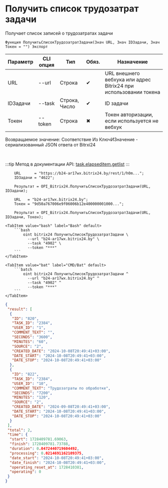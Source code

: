 ﻿---
sidebar_position: 3
---


# Получить список трудозатрат задачи
 Получает список записей о трудозатратах задачи



`Функция ПолучитьСписокТрудозатратЗадачи(Знач URL, Знач IDЗадачи, Знач Токен = "") Экспорт`

  | Параметр | CLI опция | Тип | Обяз. | Назначение |
  |-|-|-|-|-|
  | URL | --url | Строка | &#x2714; | URL внешнего вебхука или адрес Bitrix24 при использовании токена |
  | IDЗадачи | --task | Строка, Число | &#x2714; | ID задачи |
  | Токен | --token | Строка | &#x2716; | Токен авторизации, если используется не вебхук |

  
  Возвращаемое значение:   Соответствие Из КлючИЗначение - сериализованный JSON ответа от Bitrxi24

<br/>

:::tip
Метод в документации API: [task.elapseditem.getlist](https://dev.1c-bitrix.ru/rest_help/tasks/task/elapseditem/getlist.php)
:::
<br/>



```bsl title="Пример использования для 1С:Предприятие/OneScript"
    URL      = "https://b24-ar17wx.bitrix24.by/rest/1/h0m...";
    IDЗадачи = "4622";

    Результат = OPI_Bitrix24.ПолучитьСписокТрудозатратЗадачи(URL, IDЗадачи);

    URL   = "b24-ar17wx.bitrix24.by";
    Токен = "9d50a767006e9f06006b12e400000001000...";

    Результат = OPI_Bitrix24.ПолучитьСписокТрудозатратЗадачи(URL, IDЗадачи, Токен);
```
    

 <Tabs>
  
    <TabItem value="bash" label="Bash" default>
        ```bash
            oint bitrix24 ПолучитьСписокТрудозатратЗадачи \
              --url "b24-ar17wx.bitrix24.by" \
              --task "4902" \
              --token "***"
        ```
    </TabItem>
  
    <TabItem value="bat" label="CMD/Bat" default>
        ```batch
            oint bitrix24 ПолучитьСписокТрудозатратЗадачи ^
              --url "b24-ar17wx.bitrix24.by" ^
              --task "4902" ^
              --token "***"
        ```
    </TabItem>
</Tabs>


```json title="Результат"
{
 "result": [
  {
   "ID": "820",
   "TASK_ID": "2384",
   "USER_ID": "1",
   "COMMENT_TEXT": "",
   "SECONDS": "3600",
   "MINUTES": "60",
   "SOURCE": "2",
   "CREATED_DATE": "2024-10-08T20:49:41+03:00",
   "DATE_START": "2024-10-08T20:49:41+03:00",
   "DATE_STOP": "2024-10-08T20:49:41+03:00"
  },
  {
   "ID": "822",
   "TASK_ID": "2384",
   "USER_ID": "10",
   "COMMENT_TEXT": "Трудозатраты по обработке",
   "SECONDS": "7200",
   "MINUTES": "120",
   "SOURCE": "2",
   "CREATED_DATE": "2024-09-08T20:49:41+03:00",
   "DATE_START": "2024-10-08T20:49:41+03:00",
   "DATE_STOP": "2024-10-08T20:49:41+03:00"
  }
 ],
 "total": 2,
 "time": {
  "start": 1728409781.69063,
  "finish": 1728409781.73788,
  "duration": 0.0472440719604492,
  "processing": 0.0214691162109375,
  "date_start": "2024-10-08T20:49:41+03:00",
  "date_finish": "2024-10-08T20:49:41+03:00",
  "operating_reset_at": 1728410381,
  "operating": 0
 }
}
```

